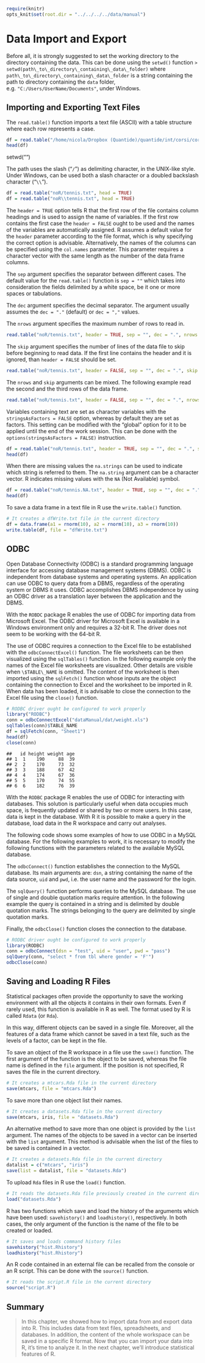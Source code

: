 
```r
require(knitr)
opts_knit$set(root.dir = "../../../../data/manual")
```

# Data Import and Export

Before all, it is strongly suggested to set the working directory to the directory containing the data. This can be done using the `setwd()` function
`> setwd(path\_to\_directory\_containing\_data\_folder)`
where `path\_to\_directory\_containing\_data\_folder` is a string containing the path to directory containing the `data` folder, e.g. `"C:/Users/UserName/Documents"`, under Windows.



## Importing and Exporting Text Files

The `read.table()` function imports a text file (ASCII) with a table structure where each row represents a case.

```r
df = read.table("/home/nicola/Dropbox (Quantide)/quantide/int/corsi/corsiR/01.rBase/data/manual/noR/tennis.txt", header = TRUE, sep = "", dec = ".")
head(df)
```
setwd("")

The path uses the slash ("`/`") as delimiting character, in the UNIX-like style. Under Windows, can be used both a slash character or a doubled backslash character ("`\\`").

```r
df = read.table("noR/tennis.txt", head = TRUE)
df = read.table("noR\\tennis.txt", head = TRUE)
```


The `header = TRUE` option tells R that the first row of the file contains column headings and is used to assign the name of variables. If the first row contains the first case the `header = FALSE` ought to be used and the names of the variables are automatically assigned. R assumes a default value for the `header` parameter according to the file format, which is why specifying the correct option is advisable.  Alternatively, the names of the columns can be specified using the `col.names` parameter. This parameter requires a character vector with the same length as the number of the data frame columns.

The `sep` argument specifies the separator between different cases. The default value for the `read.table()` function is `sep = ""` which takes into consideration the fields delimited by a white space, be it one or more spaces or tabulations.

The `dec` argument specifies the decimal separator. The argument usually assumes the `dec = "."`  (default) or `dec = ","` values.

The `nrows` argument specifies the maximum number of rows to read in.

```r
read.table("noR/tennis.txt", header = TRUE, sep = "", dec = ".", nrows = 3)
```

The `skip` argument specifies the number of lines of the data file to skip before beginning to read data. If the first line contains the header and it is ignored, than `header = FALSE` should be set.

```r
read.table("noR/tennis.txt", header = FALSE, sep = "", dec = ".", skip = 2)
```

The `nrows` and `skip` arguments can be mixed. The following example read the second and the third rows of the data frame.

```r
read.table("noR/tennis.txt", header = FALSE, sep = "", dec = ".", nrows = 2, skip = 2)
```

Variables containing text are set as character variables with the `stringsAsFactors = FALSE` option, whereas by default they are set as factors. This setting can be modified with the "global" option for it to be applied until the end of the work session. This can be done with the `options(stringsAsFactors = FALSE)` instruction.

```r
df = read.table("noR/tennis.txt", header = TRUE, sep = "", dec = ".", stringsAsFactors = FALSE)
head(df)
```

When there are missing values the `na.strings` can be used to indicate which string is referred to them. The `na.string` argument can be a character vector. R indicates missing values with the `NA` (Not Available) symbol.

```r
df = read.table("noR/tennis.NA.txt", header = TRUE, sep = "", dec = ".", na.strings = c("MC", "ND"), stringsAsFactors = FALSE)
head(df)
```

To save a data frame in a text file in R use the `write.table()` function.

```r
# It creates a dfWrite.txt file in the current directory
df = data.frame(a1 = rnorm(10), a2 = rnorm(10), a3 = rnorm(10))
write.table(df, file = "dfWrite.txt")
```


## ODBC

Open Database Connectivity (ODBC) is a standard programming language interface for accessing database management systems (DBMS). ODBC is independent from database systems and operating systems. An application can use ODBC to query data from a DBMS, regardless of the operating system or DBMS it uses. ODBC accomplishes DBMS independence by using an ODBC driver as a translation layer between the application and the DBMS.

With the `ROBDC` package R enables the use of ODBC for importing data from Microsoft Excel. The ODBC driver for Microsoft Excel is available in a Windows environment only and requires a 32-bit R. The driver does not seem to be working with the 64-bit R.

The use of ODBC requires a connection to the Excel file to be established with the `odbcConnectExcel()` function. The file worksheets can be then visualized using the `sqlTables()` function. In the following example only the names of the Excel file worksheets are visualized. Other details are visible when `\$TABLE\_NAME` is omitted. The content of the worksheet is then imported using the `sqlFetch()` function whose inputs are the object containing the connection to Excel and the worksheet to be imported in R. When data has been loaded, it is advisable to close the connection to the Excel file using the `close()` function.

```r
# RODBC driver ought be configured to work properly
library("RODBC")
conn = odbcConnectExcel("dataManual/dat/weight.xls")
sqlTables(conn)$TABLE_NAME
df = sqlFetch(conn, "Sheet1")
head(df)
close(conn)
```

```
##   id height weight age
## 1  1    190     88  39
## 2  2    170     73  32
## 3  3    188     67  42
## 4  4    174     67  36
## 5  5    170     74  55
## 6  6    182     76  39
```

With the `RODBC` package R enables the use of ODBC for interacting with databases. This solution is particularly useful when data occupies much space, is frequently updated or shared by two or more users. In this case, data is kept in the database. With R it is possible to make a query in the database, load data in the R workspace and carry out analyses.

The following code shows some examples of how to use ODBC in a MySQL database. For the following examples to work, it is necessary to modify the following functions with the parameters related to the available MySQL database.

The `odbcConnect()` function establishes the connection to the MySQL database. Its main arguments are: `dsn`, a string containing the name of the data source, `uid` and `pwd`, i.e. the user name and the password for the login.\

The `sqlQuery()` function performs queries to the MySQL database. The use of single and double quotation marks require attention. In the following example the query is contained in a string and is delimited by double quotation marks. The strings belonging to the query are delimited by single quotation marks.

Finally, the `odbcClose()` function closes the connection to the database.

```r
# RODBC driver ought be configured to work properly
library(RODBC)
conn = odbcConnect(dsn = "test", uid = "user", pwd = "pass")
sqlQuery(conn, "select * from tbl where gender = 'F'") 
odbcClose(conn)
```


## Saving and Loading R Files

Statistical packages often provide the opportunity to save the working environment with all the objects it contains in their own formats. Even if rarely used, this function is available in R as well. The format used by R is called `Rdata` (or `Rda`).

In this way, different objects can be saved in a single file. Moreover, all the features of a data frame which cannot be saved in a text file, such as the levels of a factor, can be kept in the file. 

To save an object of the R workspace in a file use the `save()` function. The first argument of the function is the object to be saved, whereas the file name is defined in the `file` argument. If the position is not specified, R saves the file in the current directory.

```r
# It creates a mtcars.Rda file in the current directory
save(mtcars, file = "mtcars.Rda")
```

To save more than one object list their names.

```r
# It creates a datasets.Rda file in the current directory
save(mtcars, iris, file = "datasets.Rda")
```

An alternative method to save more than one object is provided by the `list` argument. The names of the objects to be saved in a vector can be inserted with the `list` argument. This method is advisable when the list of the files to be saved is contained in a vector.

```r
# It creates a datasets.Rda file in the current directory
datalist = c("mtcars", "iris")
save(list = datalist, file = "datasets.Rda")
```

To upload `Rda` files in R use the `load()` function.

```r
# It reads the datasets.Rda file previously created in the current directory
load("datasets.Rda")
```

R has two functions which save and load the history of the arguments which have been used: `savehistory()` and `loadhistory()`, respectively. In both cases, the only argument of the function is the name of the file to be created or loaded.

```r
# It saves and loads command history files
savehistory("hist.Rhistory")
loadhistory("hist.Rhistory")
```

An R code contained in an external file can be recalled from the console or an R script. This can be done with the `source()` function.

```r
# It reads the script.R file in the current directory
source("script.R")
``` 



## Summary
> In this chapter, we showed how to import data from and export data into R. This includes data from text files, spreadsheets, and databases. In addition, the content of the whole workspace can be saved in a specific R format.  Now that you can import your data into R, it's time to analyze it. In the next chapter, we'll introduce statistical features of R.
